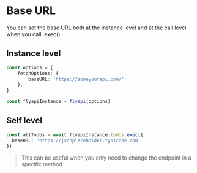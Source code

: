 # Base URL

You can set the base URL both at the instance level and at the call level when you call .exec()

## Instance level
```typescript
const options = {
	fetchOptions: {
		baseURL: 'https://someyourapi.com/'
	},
}

const flyapiInstance = flyapi(options)
```

## Self level
```typescript
const allTodos = await flyapiInstance.todos.exec({
  baseURL: 'https://jsonplaceholder.typicode.com'
})
```
> This can be useful when you only need to change the endpoint in a specific method
